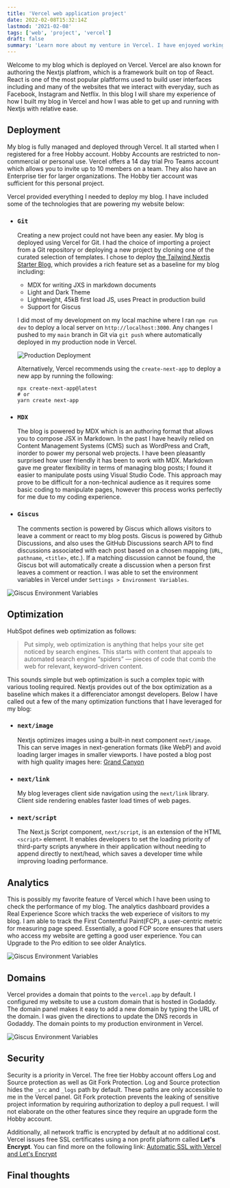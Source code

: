 ```yaml
---
title: 'Vercel web application project'
date: 2022-02-08T15:32:14Z
lastmod: '2021-02-08'
tags: ['web', 'project', 'vercel']
draft: false
summary: 'Learn more about my venture in Vercel. I have enjoyed working with the platform and developing this site'
---
```


Welcome to my blog which is deployed on Vercel. Vercel are also known for authoring the Nextjs platfrom, which is a framework built on top of React. React is one of the most popular plaftforms used to build user interfaces including and many of the websites that we interact with everyday, such as Facebook, Instagram and Netflix. In this blog I will share my experience of how I built my blog in Vercel and how I was able to get up and running with Nextjs with relative ease.

## Deployment

My blog is fully managed and deployed through Vercel. It all started when I registered for a free Hobby account. Hobby Accounts are restricted to non-commercial or personal use. Vercel offers a 14 day trial Pro Teams account which allows you to invite up to 10 members on a team. They also have an Enterprise tier for larger organizations. The Hobby tier account was sufficient for this personal project.

Vercel provided everything I needed to deploy my blog. I have included some of the technologies that are powering my website below:

- ### `Git`
    Creating a new project could not have been any easier. My blog is deployed using Vercel for Git. I had the choice of importing a project from a Git repository or deploying a new project by cloning one of the curated selection of templates. I chose to deploy [the Tailwind Nextjs Starter Blog](https://tailwind-nextjs-starter-blog.vercel.app/blog/introducing-tailwind-nextjs-starter-blog), which provides a rich feature set as a baseline for my blog including:

    - MDX for writing JXS in markdown documents
    - Light and Dark Theme
    - Lightweight, 45kB first load JS, uses Preact in production build
    - Support for Giscus

    I did most of my development on my local machine where I ran `npm run dev` to deploy a local server on  `http://localhost:3000`. Any changes I pushed to my `main` branch in Git via `git push` where automatically deployed in my production node in Vercel.

    ![Production Deployment](/static/images/building.png)
    
    Alternatively, Vercel recommends using the `create-next-app` to deploy a new app by running the following:

    ```
    npx create-next-app@latest
    # or
    yarn create next-app
    ```

- ### `MDX`
    The blog is powered by MDX which is an authoring format that allows you to compose JSX in Markdown. In the past I have heavily relied on Content Management Systems (CMS) such as WordPress and Craft, inorder to power my personal web projects. I have been pleasantly surprised how user friendly it has been to work with MDX. Markdown gave me greater flexibility in terms of managing blog posts; I found it easier to manipulate posts using Visual Studio Code. This approach may prove to be difficult for a non-technical audience as it requires some basic coding to manipulate pages, however this process works perfectly for me due to my coding experience.

- ### `Giscus`
    The comments section is powered by Giscus which allows visitors to leave a comment or react to my blog posts. Giscus is powered by Github Discussions, and also uses the GitHub Discussions search API to find discussions associated with each post based on a chosen mapping (`URL`, `pathname`, `<title>`, etc.). If a matching discussion cannot be found, the Giscus bot will automatically create a discussion when a person first leaves a comment or reaction. I was able to set the environment variables in Vercel under `Settings > Environment Variables`. 
    
![Giscus Environment Variables](/static/images/environment.png)

## Optimization

HubSpot defines web optimization as follows:
   > Put simply, web optimization is anything that helps your site get noticed by search engines. This starts with content that appeals to automated search engine “spiders” — pieces of code that comb the web for relevant, keyword-driven content.

This sounds simple but web optimization is such a complex topic with various tooling required. Nextjs provides out of the box optimization as a baseline which makes it a differenciator amongst developers. Below I have called out a few of the many optimization functions that I have leveraged for my blog:

- ### `next/image`
    Nextjs optimizes images using a built-in next component `next/image`. This can serve images in next-generation formats (like WebP) and avoid loading larger images in smaller viewports. I have posted a blog post with high quality images here: [Grand Canyon](/blog/grand-canyon)

- ### `next/link`
    My blog leverages client side navigation using the `next/link` library. Client side rendering enables faster load times of web pages. 

- ### `next/script`
    The Next.js Script component, `next/script`, is an extension of the HTML `<script>` element. It enables developers to set the loading priority of third-party scripts anywhere in their application without needing to append directly to next/head, which saves a developer time while improving loading performance.

## Analytics

This is possibly my favorite feature of Vercel which I have been using to check the performance of my blog. The analytics dashboard provides a Real Experience Score which tracks the web experiece of visitors to my blog. I am able to track the First Contentful Paint(FCP), a user-centric metric for measuring page speed. Essentially, a good FCP score ensures that users who access my website are getting a good user experience. You can Upgrade to the Pro edition to see older Analytics.

![Giscus Environment Variables](/static/images/analytics.png)

## Domains

Vercel provides a domain that points to the `vercel.app` by default. I configured my website to use a custom domain that is hosted in Godaddy. The domain panel makes it easy to add a new domain by typing the URL of the domain. I was given the directions to update the DNS records in Godaddy. The domain points to my production environment in Vercel.

![Giscus Environment Variables](/static/images/domain.png)

## Security

Security is a priority in Vercel. The free tier Hobby account offers Log and Source protection as well as Git Fork Protection. Log and Source protection hides the `_src` and `_logs` path by default. These paths are only accessible to me in the Vercel panel. Git Fork protection prevents the leaking of sensitive project information by requiring authorization to deploy a pull request. I will not elaborate on the other features since they require an upgrade form the Hobby account. 

Additionally, all network traffic is encrypted by default at no additional cost. Vercel issues free SSL certificates using a non profit plaftorm called **Let's Encrypt**. You can find more on the following link: [Automatic SSL with Vercel and Let's Encrypt](https://vercel.com/blog/automatic-ssl-with-vercel-lets-encrypt)

## Final thoughts



